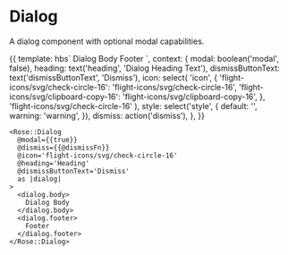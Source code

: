 
<Meta title="Rose/Dialog" component="Dialog" />

# Dialog

A dialog component with optional modal capabilities.

<Preview>
  <Story name="Dialog" height="15rem">
    {{
      template: hbs`
      <Rose::Dialog
        @modal={{modal}}
        @dismiss={{dismiss}}
        @icon={{icon}}
        @heading={{heading}}
        @dismissButtonText={{dismissButtonText}}
        @style={{style}}
      as |dialog|>
        <dialog.body>
          Dialog Body
        </dialog.body>
        <dialog.footer>
          Footer
        </dialog.footer>
      </Rose::Dialog>
    `,
      context: {
        modal: boolean('modal', false),
        heading: text('heading', 'Dialog Heading Text'),
        dismissButtonText: text('dismissButtonText', 'Dismiss'),
        icon: select(
          'icon',
          {
            'flight-icons/svg/check-circle-16':
              'flight-icons/svg/check-circle-16',
            'flight-icons/svg/clipboard-copy-16':
              'flight-icons/svg/clipboard-copy-16',
          },
          'flight-icons/svg/check-circle-16'
        ),
        style: select('style', {
          default: '',
          warning: 'warning',
        }),
        dismiss: action('dismiss'),
      },
    }}
  </Story>
</Preview>

```htmlbars
<Rose::Dialog
  @modal={{true}}
  @dismiss={{@dismissFn}}
  @icon='flight-icons/svg/check-circle-16'
  @heading='Heading'
  @dismissButtonText='Dismiss'
  as |dialog|
>
  <dialog.body>
    Dialog Body
  </dialog.body>
  <dialog.footer>
    Footer
  </dialog.footer>
</Rose::Dialog>
```
